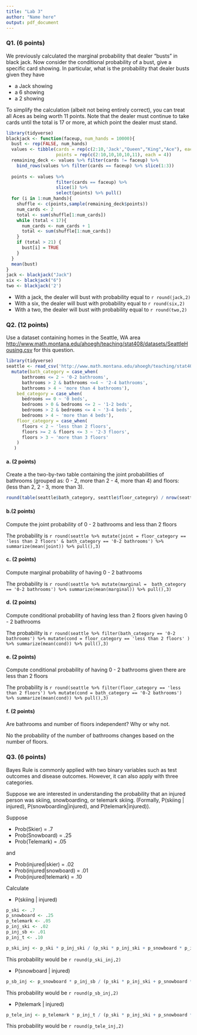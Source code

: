```yaml
---
title: "Lab 3"
author: "Name here"
output: pdf_document
---
```


### Q1. (6 points)

We previously calculated the marginal probability that dealer "busts" in black jack. Now consider the conditional probability of a bust, give a specific card showing. In particular, what is the probability that dealer busts given they have 

- a Jack showing
- a 6 showing
- a 2 showing

To simplify the calculation (albeit not being entirely correct), you can treat all Aces as being worth 11 points. Note that the dealer must continue to take cards until the total is 17 or more, at which point the dealer must stand. 


```r
library(tidyverse)
blackjack <- function(faceup, num_hands = 10000){
  bust <- rep(FALSE, num_hands)
  values <- tibble(cards = rep(c(2:10,'Jack',"Queen","King","Ace"), each = 4),
                   points = rep(c(2:10,10,10,10,11), each = 4))
  remaining_deck <- values %>% filter(cards != faceup) %>% 
    bind_rows(values %>% filter(cards == faceup) %>% slice(1:3))
  
  points <- values %>% 
                   filter(cards == faceup) %>% 
                   slice(1) %>%
                   select(points) %>% pull()
  for (i in 1:num_hands){
    shuffle <- c(points,sample(remaining_deck$points))
    num_cards <- 2
    total <- sum(shuffle[1:num_cards])
    while (total < 17){
      num_cards <- num_cards + 1
      total <- sum(shuffle[1:num_cards])
    }
    if (total > 21) {
      bust[i] = TRUE
    }
  }
  mean(bust)
}
jack <- blackjack("Jack")
six <- blackjack("6")
two <- blackjack('2')
```

- With a jack, the dealer will bust with probability equal to `r round(jack,2)`
- With a six, the dealer will bust with probability equal to `r round(six,2)`
- With a two, the dealer will bust with probability equal to `r round(two,2)`


### Q2. (12 points)

Use a dataset containing homes in the Seattle, WA area [http://www.math.montana.edu/ahoegh/teaching/stat408/datasets/SeattleHousing.csv](http://www.math.montana.edu/ahoegh/teaching/stat408/datasets/SeattleHousing.csv) for this question.

```r
library(tidyverse)
seattle <- read_csv('http://www.math.montana.edu/ahoegh/teaching/stat408/datasets/SeattleHousing.csv') %>%
  mutate(bath_category = case_when(
      bathrooms <= 2 ~ '0-2 bathrooms',
      bathrooms > 2 & bathrooms <=4 ~ '2-4 bathrooms',
      bathrooms > 4 ~ 'more than 4 bathrooms'),
    bed_category = case_when(
      bedrooms == 0 ~ '0 beds',
      bedrooms > 0 & bedrooms <= 2 ~ '1-2 beds',
      bedrooms > 2 & bedrooms <= 4 ~ '3-4 beds',
      bedrooms > 4 ~ 'more than 4 beds'),
    floor_category = case_when(
      floors < 2 ~ 'less than 2 floors',
      floors >= 2 & floors <= 3 ~ '2-3 floors',
      floors > 3 ~ 'more than 3 floors'
    )
   )
```


#### a. (2 points)

Create a  the two-by-two table containing the joint probabilities of bathrooms (grouped as: 0 - 2, more than 2 - 4, more than 4) and floors:
(less than 2, 2 - 3, more than 3).
```r
round(table(seattle$bath_category, seattle$floor_category) / nrow(seattle), 3)
```

#### b.(2 points)

Compute the joint probability of 0 - 2 bathrooms and less than 2 floors

The probability is `r round(seattle %>% mutate(joint = floor_category == 'less than 2 floors' & bath_category == '0-2 bathrooms') %>% summarize(mean(joint)) %>% pull(),3)`

#### c. (2 points)
Compute marginal probability of having 0 - 2 bathrooms 

The probability is `r round(seattle %>% mutate(marginal =  bath_category == '0-2 bathrooms') %>% summarize(mean(marginal)) %>% pull(),3)`

#### d. (2 points)
Compute conditional probability of having less than 2 floors given having 0 - 2 bathrooms

The probability is `r round(seattle %>% filter(bath_category == '0-2 bathrooms') %>% mutate(cond = floor_category == 'less than 2 floors' ) %>% summarize(mean(cond)) %>% pull(),3)`


#### e. (2 points)
Compute conditional probability of having 0 - 2 bathrooms given there are less than 2 floors 

The probability is `r round(seattle %>% filter(floor_category == 'less than 2 floors') %>% mutate(cond = bath_category == '0-2 bathrooms') %>% summarize(mean(cond)) %>% pull(),3)`

#### f. (2 points)
Are bathrooms and number of floors independent? Why or why not.

No the probability of the number of bathrooms changes based on the number of floors.

### Q3. (6 points)

Bayes Rule is commonly applied with two binary variables such as test outcomes and disease outcomes. However, it can also apply with three categories.

Suppose we are interested in understanding the probability that an injured person was skiing, snowboarding, or telemark skiing. (Formally, P(skiing | injured), P(snowboarding|injured), and P(telemark|injured)).

Suppose

- Prob(Skier) = .7
- Prob(Snowboard) = .25
- Prob(Telemark) = .05

and

- Prob(injured|skier) = .02
- Prob(injured|snowboard) = .01
- Prob(injured|telemark) = .10

Calculate

- P(skiing | injured)

```r
p_ski <- .7
p_snowboard <- .25
p_telemark <- .05
p_inj_ski <- .02
p_inj_sb <- .01
p_inj_t <- .10

p_ski_inj <- p_ski * p_inj_ski / (p_ski * p_inj_ski + p_snowboard * p_inj_sb + p_telemark * p_inj_t)

```

This probability would be `r round(p_ski_inj,2)`

- P(snowboard | injured)

```r
p_sb_inj <- p_snowboard * p_inj_sb / (p_ski * p_inj_ski + p_snowboard * p_inj_sb + p_telemark * p_inj_t)
```

This probability would be `r round(p_sb_inj,2)`

- P(telemark | injured)

```r
p_tele_inj <- p_telemark * p_inj_t / (p_ski * p_inj_ski + p_snowboard * p_inj_sb + p_telemark * p_inj_t)
```

This probability would be `r round(p_tele_inj,2)`
